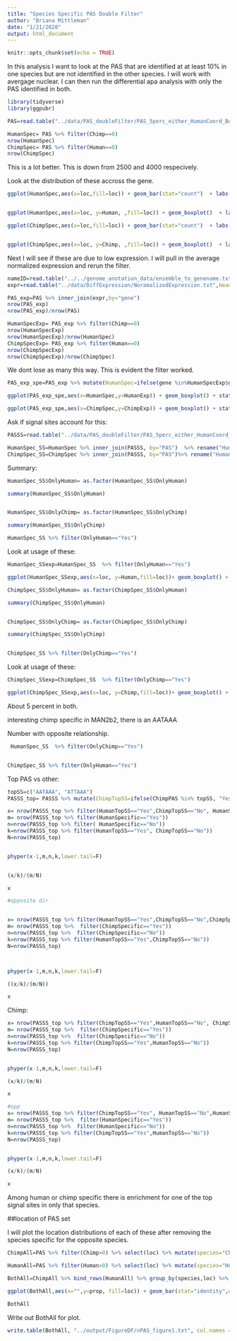 ```yaml
---
title: "Species Specific PAS Double Filter"
author: "Briana Mittleman"
date: "1/21/2020"
output: html_document
---
```


```r
knitr::opts_chunk$set(echo = TRUE)
```


In this analysis I want to look at the PAS that are identified at at least 10% in one species but are not identified in the other species. I will work with avergage nuclear. I can then run the differential apa analysis with only the PAS identified in both.


```r
library(tidyverse)
library(ggpubr)
```


```r
PAS=read.table("../data/PAS_doubleFilter/PAS_5perc_either_HumanCoord_BothUsage_meta_doubleFilter.txt", header = T, stringsAsFactors = F)

HumanSpec= PAS %>% filter(Chimp==0)
nrow(HumanSpec)
ChimpSpec= PAS %>% filter(Human==0)
nrow(ChimpSpec)
```
This is a lot better. This is down from 2500 and 4000 respecively.  

Look at the distribution of these accross the gene. 

```r
ggplot(HumanSpec,aes(x=loc,fill=loc)) + geom_bar(stat="count")  + labs(x="Genic location", y="Number of PAS", title="Location of Human Specific PAS") + scale_fill_brewer(palette = "Dark2")


ggplot(HumanSpec,aes(x=loc, y=Human, ,fill=loc)) + geom_boxplot()  + labs(x="Genic location", y="Human Average Usage", title="Human Specific PAS") + scale_fill_brewer(palette = "Dark2")

```



```r
ggplot(ChimpSpec,aes(x=loc,fill=loc)) + geom_bar(stat="count")  + labs(x="Genic location", y="Number of PAS", title="Location of Chimp Specific PAS")+ scale_fill_brewer(palette = "Dark2")


ggplot(ChimpSpec,aes(x=loc, y=Chimp, ,fill=loc)) + geom_boxplot()  + labs(x="Genic location", y="Chimp Average Usage", title="Chimp Specific PAS") + scale_fill_brewer(palette = "Dark2")
```

Next I will see if these are due to low expression. I will pull in the average normalized expression and rerun the filter.  

```r
nameID=read.table("../../genome_anotation_data/ensemble_to_genename.txt",sep="\t", header = T, stringsAsFactors = F) %>% dplyr::select(Gene_stable_ID,Gene.name)
expr=read.table("../data/DiffExpression/NoramalizedExpression.txt",header = T,stringsAsFactors = F) %>% rename('Gene_stable_ID'=genes) %>% inner_join(nameID, by="Gene_stable_ID") %>% dplyr::select(Gene.name,Chimp, Human) %>% rename("ChimpExp"=Chimp, "HumanExp"=Human, "gene"=Gene.name)

PAS_exp=PAS %>% inner_join(expr,by="gene")
nrow(PAS_exp)
nrow(PAS_exp)/nrow(PAS)

HumanSpecExp= PAS_exp %>% filter(Chimp==0)
nrow(HumanSpecExp)
nrow(HumanSpecExp)/nrow(HumanSpec)
ChimpSpecExp= PAS_exp %>% filter(Human==0)
nrow(ChimpSpecExp)
nrow(ChimpSpecExp)/nrow(ChimpSpec)
```


We dont lose as many this way. This is evident the filter worked.  


```r
PAS_exp_spe=PAS_exp %>% mutate(HumanSpec=ifelse(gene %in%HumanSpecExp$gene, "yes", "no"), ChimpSpec=ifelse(gene %in% ChimpSpecExp$gene, "yes","no"))

ggplot(PAS_exp_spe,aes(x=HumanSpec,y=HumanExp)) + geom_boxplot() + stat_compare_means(method = "t.test") + labs(x="Presence of Human Specific PAS", y="Average Normalized Expression", title="Expression in Genes with Human Specific PAS")

ggplot(PAS_exp_spe,aes(x=ChimpSpec,y=ChimpExp)) + geom_boxplot() + stat_compare_means(method = "t.test") + labs(x="Presence of Chimp Specific PAS", y="Average Normalized Expression", title="Expression in Genes with Chimp Specific PAS")
```

Ask if signal sites account for this:



```r
PASSS=read.table("../data/PAS_doubleFilter/PAS_5perc_either_HumanCoord_BothUsage_meta_doubleFilter_withSS.txt", header = T, stringsAsFactors = F) %>% dplyr::select(PAS,ChimpPAS ,HumanPAS)

HumanSpec_SS=HumanSpec %>% inner_join(PASSS, by="PAS")  %>% rename("HumanSS"= HumanPAS, "ChimpSS"=ChimpPAS) %>% mutate(OnlyHuman=ifelse(HumanSS!="None" & ChimpSS=="None", "Yes", "No"), OnlyChimp=ifelse(HumanSS=="None" & ChimpSS!="None", "Yes", "No"))
ChimpSpec_SS=ChimpSpec %>% inner_join(PASSS, by="PAS")%>% rename("HumanSS"= HumanPAS, "ChimpSS"=ChimpPAS) %>%  mutate(OnlyHuman=ifelse(HumanSS!="None" & ChimpSS=="None", "Yes", "No"),OnlyChimp=ifelse(HumanSS=="None" & ChimpSS!="None", "Yes", "No"))


```
Summary:  

```r
HumanSpec_SS$OnlyHuman= as.factor(HumanSpec_SS$OnlyHuman)

summary(HumanSpec_SS$OnlyHuman)


HumanSpec_SS$OnlyChimp= as.factor(HumanSpec_SS$OnlyChimp)

summary(HumanSpec_SS$OnlyChimp)

HumanSpec_SS %>% filter(OnlyHuman=="Yes") 
```



Look at usage of these:

```r
HumanSpec_SSexp=HumanSpec_SS  %>% filter(OnlyHuman=="Yes") 

ggplot(HumanSpec_SSexp,aes(x=loc, y=Human,fill=loc))+ geom_boxplot() + scale_fill_brewer(palette = "Dark2")
```


```r
ChimpSpec_SS$OnlyHuman= as.factor(ChimpSpec_SS$OnlyHuman)

summary(ChimpSpec_SS$OnlyHuman)


ChimpSpec_SS$OnlyChimp= as.factor(ChimpSpec_SS$OnlyChimp)

summary(ChimpSpec_SS$OnlyChimp)


ChimpSpec_SS %>% filter(OnlyChimp=="Yes")


```






Look at usage of these:

```r
ChimpSpec_SSexp=ChimpSpec_SS  %>% filter(OnlyChimp=="Yes") 

ggplot(ChimpSpec_SSexp,aes(x=loc, y=Chimp,fill=loc))+ geom_boxplot() + scale_fill_brewer(palette = "Dark2") + labs(title="Chimp location for Chimp specific PAS with added Signal",x="Genic Location", y="Chimp Mean Usage")
```


About 5 percent in both.  


interesting chimp specific in MAN2b2, there is an AATAAA


Number with opposite relationship. 

```r
 HumanSpec_SS  %>% filter(OnlyChimp=="Yes")


ChimpSpec_SS %>% filter(OnlyHuman=="Yes")
```
 
Top PAS vs other:  

```r

topSS=c("AATAAA", "ATTAAA")
PASSS_top= PASSS %>% mutate(ChimpTopSS=ifelse(ChimpPAS %in% topSS, "Yes", "No"),HumanTopSS=ifelse(HumanPAS %in% topSS, "Yes", "No"), ChimpSpecific=ifelse(PAS %in% ChimpSpec$PAS, "Yes","No"), HumanSpecific=ifelse(PAS %in% HumanSpec$PAS, "Yes","No")) 

```

```r
x= nrow(PASSS_top %>% filter(HumanTopSS=="Yes",ChimpTopSS=="No", HumanSpecific=="Yes"))
m= nrow(PASSS_top %>% filter(HumanSpecific=="Yes"))
n=nrow(PASSS_top %>% filter( HumanSpecific=="No"))
k=nrow(PASSS_top %>% filter(HumanTopSS=="Yes", ChimpTopSS=="No"))
N=nrow(PASSS_top)


phyper(x-1,m,n,k,lower.tail=F)


(x/k)/(m/N)

x

#opposite dir 


x= nrow(PASSS_top %>% filter(HumanTopSS=="Yes",ChimpTopSS=="No",ChimpSpecific=="Yes"))
m= nrow(PASSS_top %>%  filter(ChimpSpecific=="Yes"))
n=nrow(PASSS_top %>%  filter(ChimpSpecific=="No"))
k=nrow(PASSS_top %>% filter(HumanTopSS=="Yes",ChimpTopSS=="No"))
N=nrow(PASSS_top)



phyper(x-1,m,n,k,lower.tail=F)

((x/k)/(m/N))

x

```
Chimp:
```r
x= nrow(PASSS_top %>% filter(ChimpTopSS=="Yes",HumanTopSS=="No", ChimpSpecific=="Yes"))
m= nrow(PASSS_top %>%  filter(ChimpSpecific=="Yes"))
n=nrow(PASSS_top %>%  filter(ChimpSpecific=="No"))
k=nrow(PASSS_top %>% filter(ChimpTopSS=="Yes",HumanTopSS=="No"))
N=nrow(PASSS_top)


phyper(x-1,m,n,k,lower.tail=F)

(x/k)/(m/N)

x

#opp  
x= nrow(PASSS_top %>% filter(ChimpTopSS=="Yes", HumanTopSS=="No",HumanSpecific=="Yes"))
m= nrow(PASSS_top %>%  filter(HumanSpecific=="Yes"))
n=nrow(PASSS_top %>%  filter(HumanSpecific=="No"))
k=nrow(PASSS_top %>% filter(ChimpTopSS=="Yes",HumanTopSS=="No"))
N=nrow(PASSS_top)


phyper(x-1,m,n,k,lower.tail=F)

(x/k)/(m/N)

x
```


Among human or chimp specific there is enrichment for one of the top signal sites in only that species.  
 
##location of PAS set  
 
I will plot the location distributions of each of these after removing the species specific for the opposite species.  

```r
ChimpAll=PAS %>% filter(Chimp>0) %>% select(loc) %>% mutate(species="Chimp")

HumanAll=PAS %>% filter(Human>0) %>% select(loc) %>% mutate(species="Human")

BothAll=ChimpAll %>% bind_rows(HumanAll) %>% group_by(species,loc) %>% summarise(nLoc=n()) %>% ungroup() %>% group_by(species) %>% mutate(nSpecies=sum(nLoc),prop=nLoc/nSpecies) 

ggplot(BothAll,aes(x="",y=prop, fill=loc)) + geom_bar(stat="identity",width=1, color="white")+  coord_polar("y", start=0) +theme_void() + facet_grid(~species) + scale_fill_brewer(palette = "RdYlBu", name="Genic Location", labels=c("Coding", "5KB downstream", "Intronic","3' UTR", "5' UTR")) 
```
```r
BothAll
```
Write out BothAll for plot. 
```r
write.table(BothAll, "../output/FigureDF/nPAS_figure1.txt", col.names = T, row.names = F, quote = F)
```
 
 
 
